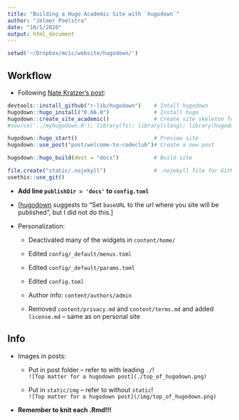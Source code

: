 ```yaml
---
title: "Building a Hugo Academic Site with `hugodown`"
author: "Jelmer Poelstra"
date: "10/1/2020"
output: html_document
---
```


```r
setwd('~/Dropbox/mcic/website/hugodown/')
```

## Workflow

-   Following [Nate Kratzer's post](https://www.natekratzer.com/post/using_hugodown/):

```r
devtools::install_github("r-lib/hugodown")    # Intall hugodown
hugodown::hugo_install("0.66.0")              # Install hugo
hugodown::create_site_academic()              # Create site skeleton for academic theme
#source('../myhugodown.R'); library(fs); library(rlang); library(hugodown); create_site_academic2() # Needed because of error

hugodown::hugo_start()                        # Preview site
hugodown::use_post("post/welcome-to-codeclub")# Create a new post

hugodown::hugo_build(dest = "docs")           # Build site

file.create("static/.nojekyll")               # .nojekyll file for Github
usethis::use_git()
```

-   **Add line `publishDir = 'docs'` to `config.toml`**

-   [[hugodown](https://hugodown.r-lib.org/articles/deploy.html) suggests to "Set `baseURL` to the url where you site will be published", but I did not do this.]

-   Personalization:

    -   Deactivated many of the widgets in `content/home/`

    -   Edited `config/_default/menus.toml`

    -   Edited `config/_default/params.toml`

    -   Edited `config.toml`

    -   Author info: `content/authors/admin`

    -   Removed `content/privacy.md` and `content/terms.md` and added `license.md` -- same as on personal site

## Info

-   Images in posts:

    -   Put in post folder -- refer to with leading `./`!\
        `![Top matter for a hugodown post](./top_of_hugodown.png)`

    -   Put in `static/img` -- refer to without `static`!\
        `![Top matter for a hugodown post](/img/top_of_hugodown.png)`

-   **Remember to knit each .Rmd!!!**
